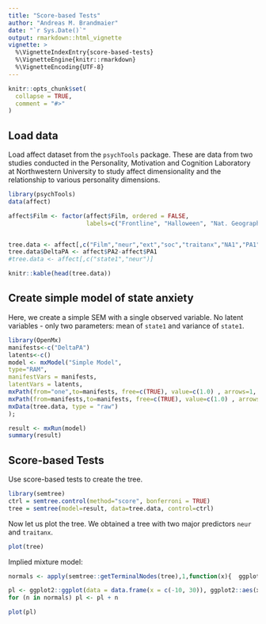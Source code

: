 ```yaml
---
title: "Score-based Tests"
author: "Andreas M. Brandmaier"
date: "`r Sys.Date()`"
output: rmarkdown::html_vignette
vignette: >
  %\VignetteIndexEntry{score-based-tests}
  %\VignetteEngine{knitr::rmarkdown}
  %\VignetteEncoding{UTF-8}
---
```


```r
knitr::opts_chunk$set(
  collapse = TRUE,
  comment = "#>"
)
```



## Load data

Load affect dataset from the `psychTools` package. These are data from two studies conducted in the Personality, Motivation and Cognition Laboratory at Northwestern University to  study affect dimensionality and the relationship to various personality dimensions.

```r
library(psychTools)
data(affect)

affect$Film <- factor(affect$Film, ordered = FALSE, 
                      labels=c("Frontline", "Halloween", "Nat. Geographic","Parenthood"))


tree.data <- affect[,c("Film","neur","ext","soc","traitanx","NA1","PA1")] 
tree.data$DeltaPA <- affect$PA2-affect$PA1
#tree.data <- affect[,c("state1","neur")] 

knitr::kable(head(tree.data))
```

## Create simple model of state anxiety

Here, we create a simple SEM with a single observed variable. No latent variables - only two parameters: mean of `state1` and variance of `state1`.

```r
library(OpenMx)
manifests<-c("DeltaPA")
latents<-c()
model <- mxModel("Simple Model", 
type="RAM",
manifestVars = manifests,
latentVars = latents,
mxPath(from="one",to=manifests, free=c(TRUE), value=c(1.0) , arrows=1, label=c("mu") ),
mxPath(from=manifests,to=manifests, free=c(TRUE), value=c(1.0) , arrows=2, label=c("sigma2") ),
mxData(tree.data, type = "raw")
);

result <- mxRun(model)
summary(result)
```

## Score-based Tests

Use score-based tests to create the tree.

```r
library(semtree)
ctrl = semtree.control(method="score", bonferroni = TRUE)
tree = semtree(model=result, data=tree.data, control=ctrl)
```

Now let us plot the tree. We obtained a tree with two major predictors `neur` and `traitanx`. 

```r
plot(tree)
```

Implied mixture model:

```r
normals <- apply(semtree::getTerminalNodes(tree),1,function(x){  ggplot2::stat_function(fun = dnorm, n = 101, col="black", args = list(mean = x[2], sd = sqrt(x[1]))) })

pl <- ggplot2::ggplot(data = data.frame(x = c(-10, 30)), ggplot2::aes(x))
for (n in normals) pl <- pl + n

plot(pl)
```